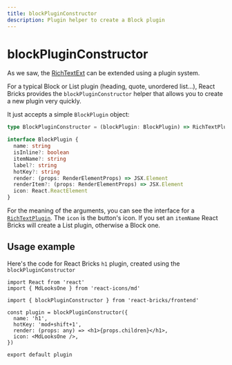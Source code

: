 ```yaml
---
title: blockPluginConstructor
description: Plugin helper to create a Block plugin
---
```


# blockPluginConstructor

As we saw, the [RichTextExt](../visual-components/rich-text-ext) can be extended using a plugin system.

For a typical Block or List plugin (heading, quote, unordered list...), React Bricks provides the `blockPluginConstructor` helper that allows you to create a new plugin very quickly.

It just accepts a simple `BlockPlugin` object:

```ts
type BlockPluginConstructor = (blockPlugin: BlockPlugin) => RichTextPlugin

interface BlockPlugin {
  name: string
  isInline?: boolean
  itemName?: string
  label?: string
  hotKey?: string
  render: (props: RenderElementProps) => JSX.Element
  renderItem?: (props: RenderElementProps) => JSX.Element
  icon: React.ReactElement
}
```

For the meaning of the arguments, you can see the interface for a [`RichTextPlugin`](../visual-components/rich-text-ext).
The `icon` is the button's icon. If you set an `itemName` React Bricks will create a List plugin, otherwise a Block one.

## Usage example

Here's the code for React Bricks `h1` plugin, created using the `blockPluginConstructor`

```tsx
import React from 'react'
import { MdLooksOne } from 'react-icons/md'

import { blockPluginConstructor } from 'react-bricks/frontend'

const plugin = blockPluginConstructor({
  name: 'h1',
  hotKey: 'mod+shift+1',
  render: (props: any) => <h1>{props.children}</h1>,
  icon: <MdLooksOne />,
})

export default plugin
```
